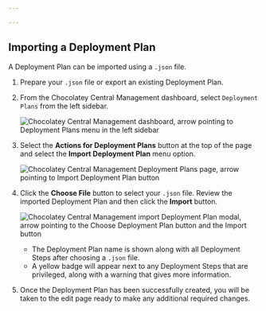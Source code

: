 ```yaml
---

---
```


## Importing a Deployment Plan

A Deployment Plan can be imported using a `.json` file.

1. Prepare your `.json` file or export an existing Deployment Plan.

1. From the Chocolatey Central Management dashboard, select `Deployment Plans` from the left sidebar.

    ![Chocolatey Central Management dashboard, arrow pointing to Deployment Plans menu in the left sidebar](/images/ccm-playwright/dashboard/left-menu-deployment-plans.png)

1. Select the **Actions for Deployment Plans** button at the top of the page and select the **Import Deployment Plan** menu option.

    ![Chocolatey Central Management Deployment Plans page, arrow pointing to Import Deployment Plan button](/images/ccm-playwright/deployment-plans/button-import-deployment-plan.png)

1. Click the **Choose File** button to select your `.json` file. Review the imported Deployment Plan and then click the **Import** button.

    ![Chocolatey Central Management import Deployment Plan modal, arrow pointing to the Choose Deployment Plan button and the Import button](/images/ccm-playwright/deployment-plans/modal-import-deployment-plan.png)

    * The Deployment Plan name is shown along with all Deployment Steps after choosing a `.json` file.
    * A yellow badge will appear next to any Deployment Steps that are privileged, along with a warning that gives more information.

1. Once the Deployment Plan has been successfully created, you will be taken to the edit page ready to make any additional required changes.
